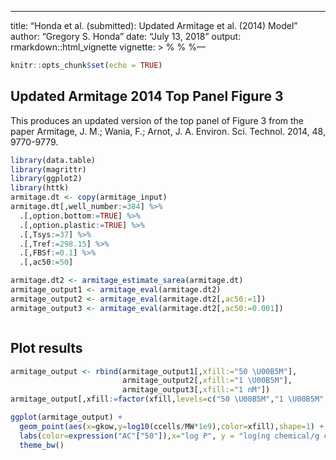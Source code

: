 ---
title: "Honda et al. (submitted): Updated Armitage et al. (2014) Model"
author: "Gregory S. Honda"
date: "July 13, 2018"
output: rmarkdown::html_vignette
vignette: >
  %\VignetteIndexEntry{Honda et al. (submitted 2018): Updated Armitage et al. (2014) Model}
  %\VignetteEngine{knitr::rmarkdown}
  %\VignetteEncoding{UTF-8}---

```r
knitr::opts_chunk$set(echo = TRUE)
```

## Updated Armitage 2014 Top Panel Figure 3

This produces an updated version of the top panel of Figure 3 from the paper Armitage, J. M.; Wania, F.; Arnot, J. A. Environ. Sci. Technol. 2014, 48, 9770-9779.

```r
library(data.table)
library(magrittr)
library(ggplot2)
library(httk)
armitage.dt <- copy(armitage_input)
armitage.dt[,well_number:=384] %>% 
  .[,option.bottom:=TRUE] %>% 
  .[,option.plastic:=TRUE] %>% 
  .[,Tsys:=37] %>% 
  .[,Tref:=298.15] %>% 
  .[,FBSf:=0.1] %>% 
  .[,ac50:=50]

armitage.dt2 <- armitage_estimate_sarea(armitage.dt)
armitage_output1 <- armitage_eval(armitage.dt2)
armitage_output2 <- armitage_eval(armitage.dt2[,ac50:=1])
armitage_output3 <- armitage_eval(armitage.dt2[,ac50:=0.001])



```

## Plot results

```r
armitage_output <- rbind(armitage_output1[,xfill:="50 \U00B5M"],
                         armitage_output2[,xfill:="1 \U00B5M"],
                         armitage_output3[,xfill:="1 nM"])
armitage_output[,xfill:=factor(xfill,levels=c("50 \U00B5M","1 \U00B5M","1 nM"))]

ggplot(armitage_output) +
  geom_point(aes(x=gkow,y=log10(ccells/MW*1e9),color=xfill),shape=1) +
  labs(color=expression("AC"["50"]),x="log P", y = "log(ng chemical/g cells)") +
  theme_bw()
```


